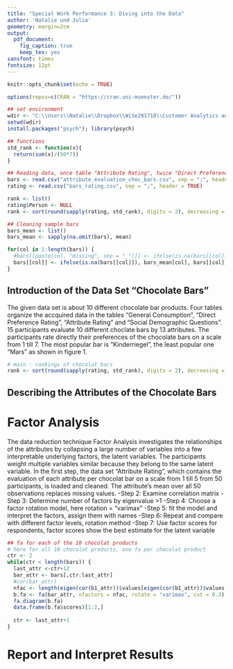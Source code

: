 ---
title: "Special Work Performance 3: Diving into the Data"
author: 'Natalie und Julia'
geometry: margin=2cm
output: 
  pdf_document:
    fig_caption: true
    keep_tex: yes
sansfont: times
fontsize: 12pt
---

```{r setup, include=FALSE}
knitr::opts_chunk$set(echo = TRUE)

options(repos=c(CRAN = "https://cran.uni-muenster.de/"))
```

\begin{center}
Humboldt University Berlin 

course name und semester
by Prof. Dr. xxxxxxx 

\textbf{Group x:}\\  
\textbf{XXXXX}, 12345; 
\textbf{XXXXX}, 84579; \\
Submitted on November xx, xxxx 

\end{center}

```{r dataset, echo=FALSE}
## set environment
wdir <- "C:\\Users\\Natalie\\Dropbox\\WiSe201718\\Customer Analytics and Customer Insights\\Data"
setwd(wdir)
install.packages("psych"); library(psych)

## functions
std_rank <- function(x){
  return(sum(x)/(50*7))
}

## Reading data, once table "Attribute Rating", twice "Direct Preference Rating"
bars <- read.csv("attribute_evaluation_choc_bars.csv", sep = ";", header = TRUE)
rating <- read.csv("bars_rating.csv", sep = ";", header = TRUE)

rank <- list()
rating$Person <- NULL
rank <- sort(round(sapply(rating, std_rank), digits = 2), decreasing = TRUE)

## Cleaning sample bars
bars_mean <- list()
bars_mean <- sapply(na.omit(bars), mean)

for(col in 1:length(bars)) {
  #bars[[paste(col, "missing", sep = "_")]] <- ifelse(is.na(bars[[col]]), 1, 0)
  bars[[col]] <- ifelse(is.na(bars[[col]]), bars_mean[col], bars[[col]])
}
```

## Introduction of the Data Set "Chocolate Bars"

The given data set is about 10 different chocolate bar products. Four tables organize the accquired data in the tables "General Consumption", "Direct Preference Rating", "Attribute Rating" and "Social Demographic Questions". 15 participants evaluate 10 different choclate bars by 13 attributes. The participants rate directly their preferences of the chocolate bars on a scale from 1 till 7. The most popular bar is "Kinderriegel", the least popular one "Mars" as shown in figure 1.

```{r rank, echo=FALSE}
# main : rankings of chocolat bars
rank <- sort(round(sapply(rating, std_rank), digits = 2), decreasing = TRUE)
```

## Describing the Attributes of the Chocolate Bars

# Factor Analysis

The data reduction technique Factor Analysis investigates the relationships of the attributes by collapsing a large number of variables into a few interpretable underlying factors, the latent variables. The participants weight multiple variables similar because they belong to the same latent variable. 
In the first step, the data set "Attribute Rating", which contains the evaluation of each attribute per chocolat bar on a scale from 1 till 5 from 50 participants, is loaded and cleaned. The attribute's mean over all 50 observations replaces missing values. 
-Step 2: Examine correlation matrix
-Step 3: Determine number of factors by eigenvalue >1
-Step 4: Choose a factor rotation model, here rotation = "varimax"
-Step 5: fit the model and interpret the factors, assign them with names
-Step 6: Repeat and compare with different factor levels, rotation method
-Step 7: Use factor scores for respondents, factor scores show the best estimate for the latent variable

```{r fa, echo=FALSE}
## fa for each of the 10 chocolat products 
# here for all 10 chocolat products, one fa per chocolat product
ctr <- 2
while(ctr < length(bars)) {
  last_attr <-ctr+12
  bar_attr <- bars[,ctr:last_attr]
  #cor(bar_attr)
  nfac <- length(eigen(cor(b1_attr))$values[eigen(cor(b1_attr))$values > 1.0])
  b.fa <- fa(bar_attr, nfactors = nfac, rotate = "varimax", cut = 0.3)
  fa.diagram(b.fa)
  data.frame(b.fa$scores)[1:2,]
  
  ctr <- last_attr+1
}

```

# Report and Interpret Results


